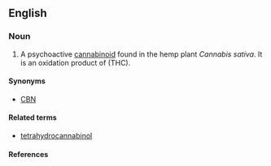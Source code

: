 ==English==

===Noun===
{{en-noun|-}}

# {{organic compound}} A psychoactive [[cannabinoid]] found in the hemp plant ''Cannabis sativa''. It is an oxidation product of  (THC).

====Synonyms====
*[[CBN]] {{qualifier|abbreviation}}

====Related terms====
*[[tetrahydrocannabinol]]

====References====
{{pedialite}}